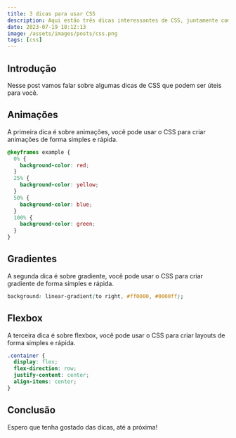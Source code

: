 ```yaml
---
title: 3 dicas para usar CSS
description: Aqui estão três dicas interessantes de CSS, juntamente com exemplos de código
date: 2023-07-19 18:12:13
image: /assets/images/posts/css.png
tags: [css]
---
```


## Introdução

Nesse post vamos falar sobre algumas dicas de CSS que podem ser úteis para você.

## Animações

A primeira dica é sobre animações, você pode usar o CSS para criar animações de forma simples e rápida.

```css
@keyframes example {
  0% {
    background-color: red;
  }
  25% {
    background-color: yellow;
  }
  50% {
    background-color: blue;
  }
  100% {
    background-color: green;
  }
}
```

## Gradientes

A segunda dica é sobre gradiente, você pode usar o CSS para criar gradiente de forma simples e rápida.

```css
background: linear-gradient(to right, #ff0000, #0000ff);
```

## Flexbox

A terceira dica é sobre flexbox, você pode usar o CSS para criar layouts de forma simples e rápida.

```css
.container {
  display: flex;
  flex-direction: row;
  justify-content: center;
  align-items: center;
}
```

## Conclusão

Espero que tenha gostado das dicas, até a próxima!
